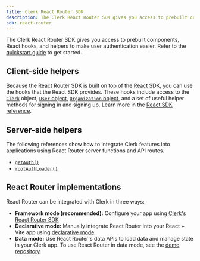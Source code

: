 ```yaml
---
title: Clerk React Router SDK
description: The Clerk React Router SDK gives you access to prebuilt components, React hooks, and helpers to make user authentication easier.
sdk: react-router
---
```


The Clerk React Router SDK gives you access to prebuilt components, React hooks, and helpers to make user authentication easier. Refer to the [quickstart guide](/docs/quickstarts/react-router) to get started.

## Client-side helpers

Because the React Router SDK is built on top of the [React SDK](/docs/references/react/overview), you can use the hooks that the React SDK provides. These hooks include access to the [`Clerk`](/docs/references/javascript/clerk) object, [`User` object](/docs/references/javascript/user), [`Organization` object](/docs/references/javascript/organization), and a set of useful helper methods for signing in and signing up. Learn more in the [React SDK reference](/docs/references/react/overview).

<Include src="_partials/hooks/hook-list" />

## Server-side helpers

The following references show how to integrate Clerk features into applications using React Router server functions and API routes.

- [`getAuth()`](/docs/references/react-router/get-auth)
- [`rootAuthLoader()`](/docs/references/react-router/root-auth-loader)

## React Router implementations

React Router can be integrated with Clerk in three ways:

- **Framework mode (recommended):** Configure your app using [Clerk's React Router SDK](/docs/quickstarts/react-router)
- **Declarative mode:** Manually integrate React Router into your React + Vite app using [declarative mode](/docs/references/react-router/declarative-mode)
- **Data mode:** Use React Router's data APIs to load data and manage state in your Clerk app. To use React Router in data mode, see the [demo repository](https://github.com/clerk/clerk-react-quickstart/blob/integrate-react-router-dom-using-data-router-method/src/main.tsx).

